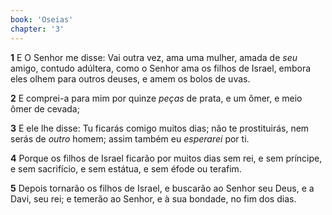 ```yaml
---
book: 'Oseias'
chapter: '3'
---
```


**1** E O Senhor me disse: Vai outra vez, ama uma mulher, amada de _seu_ amigo, contudo adúltera, como o Senhor ama os filhos de Israel, embora eles olhem para outros deuses, e amem os bolos de uvas.

**2** E comprei-a para mim por quinze _peças_ de prata, e um ômer, e meio ômer de cevada;

**3** E ele lhe disse: Tu ficarás comigo muitos dias; não te prostituirás, nem serás de _outro_ homem; assim também eu _esperarei_ por ti.

**4** Porque os filhos de Israel ficarão por muitos dias sem rei, e sem príncipe, e sem sacrifício, e sem estátua, e sem éfode ou terafim.

**5** Depois tornarão os filhos de Israel, e buscarão ao Senhor seu Deus, e a Davi, seu rei; e temerão ao Senhor, e à sua bondade, no fim dos dias.
